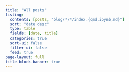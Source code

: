 ```yaml
---
title: "All posts"
listing:
  contents: [posts, "blog/*/*/index.{qmd,ipynb,md}"]
  sort: "date desc"
  type: table
  fields: [date, title]
  categories: true
  sort-ui: false
  filter-ui: false
  feed: true
page-layout: full
title-block-banner: true
---
```




